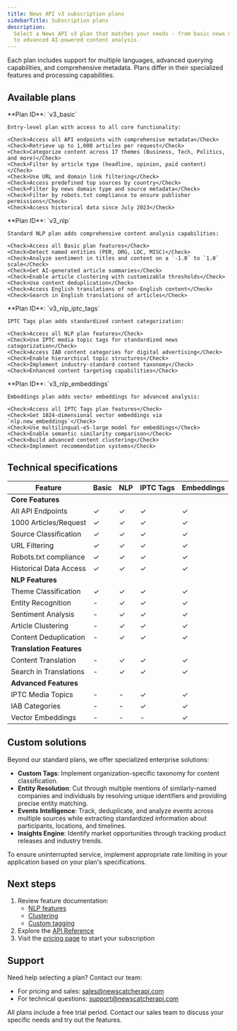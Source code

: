 ```yaml
---
title: News API v3 subscription plans
sidebarTitle: Subscription plans
description:
  Select a News API v3 plan that matches your needs - from basic news monitoring
  to advanced AI-powered content analysis.
---
```


<Note>
  Each plan includes support for multiple languages, advanced querying
  capabilities, and comprehensive metadata. Plans differ in their specialized
  features and processing capabilities.
</Note>

## Available plans

<Tabs>
  <Tab title="Basic">
    **Plan ID**: `v3_basic`

    Entry-level plan with access to all core functionality:

    <Check>Access all API endpoints with comprehensive metadata</Check>
    <Check>Retrieve up to 1,000 articles per request</Check>
    <Check>Categorize content across 17 themes (Business, Tech, Politics, and more)</Check>
    <Check>Filter by article type (headline, opinion, paid content)</Check>
    <Check>Use URL and domain link filtering</Check>
    <Check>Access predefined top sources by country</Check>
    <Check>Filter by news domain type and source metadata</Check>
    <Check>Filter by robots.txt compliance to ensure publisher permissions</Check>
    <Check>Access historical data since July 2023</Check>

  </Tab>
  <Tab title="NLP">
    **Plan ID**: `v3_nlp`

    Standard NLP plan adds comprehensive content analysis capabilities:

    <Check>Access all Basic plan features</Check>
    <Check>Detect named entities (PER, ORG, LOC, MISC)</Check>
    <Check>Analyze sentiment in titles and content on a `-1.0` to `1.0` scale</Check>
    <Check>Get AI-generated article summaries</Check>
    <Check>Enable article clustering with customizable thresholds</Check>
    <Check>Use content deduplication</Check>
    <Check>Access English translations of non-English content</Check>
    <Check>Search in English translations of articles</Check>

  </Tab>
  <Tab title="IPTC Tags">
    **Plan ID**: `v3_nlp_iptc_tags`

    IPTC Tags plan adds standardized content categorization:

    <Check>Access all NLP plan features</Check>
    <Check>Use IPTC media topic tags for standardized news categorization</Check>
    <Check>Access IAB content categories for digital advertising</Check>
    <Check>Enable hierarchical topic structures</Check>
    <Check>Implement industry-standard content taxonomy</Check>
    <Check>Enhanced content targeting capabilities</Check>

  </Tab>
  <Tab title="Embeddings">
    **Plan ID**: `v3_nlp_embeddings`

    Embeddings plan adds vector embeddings for advanced analysis:

    <Check>Access all IPTC Tags plan features</Check>
    <Check>Get 1024-dimensional vector embeddings via `nlp.new_embeddings`</Check>
    <Check>Use multilingual-e5-large model for embeddings</Check>
    <Check>Enable semantic similarity comparison</Check>
    <Check>Build advanced content clustering</Check>
    <Check>Implement recommendation systems</Check>

  </Tab>
</Tabs>

## Technical specifications

| Feature                  | Basic | NLP | IPTC Tags | Embeddings |
| ------------------------ | ----- | --- | --------- | ---------- |
| **Core Features**        |
| All API Endpoints        | ✓     | ✓   | ✓         | ✓          |
| 1000 Articles/Request    | ✓     | ✓   | ✓         | ✓          |
| Source Classification    | ✓     | ✓   | ✓         | ✓          |
| URL Filtering            | ✓     | ✓   | ✓         | ✓          |
| Robots.txt compliance    | ✓     | ✓   | ✓         | ✓          |
| Historical Data Access   | ✓     | ✓   | ✓         | ✓          |
| **NLP Features**         |
| Theme Classification     | ✓     | ✓   | ✓         | ✓          |
| Entity Recognition       | -     | ✓   | ✓         | ✓          |
| Sentiment Analysis       | -     | ✓   | ✓         | ✓          |
| Article Clustering       | -     | ✓   | ✓         | ✓          |
| Content Deduplication    | -     | ✓   | ✓         | ✓          |
| **Translation Features** |
| Content Translation      | -     | ✓   | ✓         | ✓          |
| Search in Translations   | -     | ✓   | ✓         | ✓          |
| **Advanced Features**    |
| IPTC Media Topics        | -     | -   | ✓         | ✓          |
| IAB Categories           | -     | -   | ✓         | ✓          |
| Vector Embeddings        | -     | -   | -         | ✓          |

## Custom solutions

Beyond our standard plans, we offer specialized enterprise solutions:

- **Custom Tags**: Implement organization-specific taxonomy for content
  classification.
- **Entity Resolution**: Cut through multiple mentions of similarly-named
  companies and individuals by resolving unique identifiers and providing
  precise entity matching.
- **Events Intelligence**: Track, deduplicate, and analyze events across
  multiple sources while extracting standardized information about participants,
  locations, and timelines.
- **Insights Engine**: Identify market opportunities through tracking product
  releases and industry trends.

<Warning>
  To ensure uninterrupted service, implement appropriate rate limiting in your
  application based on your plan's specifications.
</Warning>

## Next steps

1. Review feature documentation:
   - [NLP features](/v3/documentation/guides-and-concepts/nlp-features)
   - [Clustering](/v3/documentation/guides-and-concepts/clustering-news-articles)
   - [Custom tagging](/v3/documentation/guides-and-concepts/custom-tagging)
2. Explore the [API Reference](/v3/api-reference)
3. Visit the [pricing page](https://www.newscatcherapi.com/pricing) to start
   your subscription

## Support

Need help selecting a plan? Contact our team:

- For pricing and sales:
  [sales@newscatcherapi.com](mailto:sales@newscatcherapi.com)
- For technical questions:
  [support@newscatcherapi.com](mailto:support@newscatcherapi.com)

<Tip>
  All plans include a free trial period. Contact our sales team to discuss your
  specific needs and try out the features.
</Tip>
